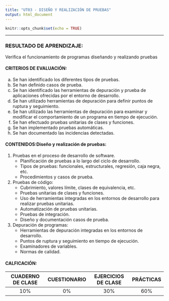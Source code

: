 ```yaml
---
title: "UT03 - DISEÑO Y REALIZACIÓN DE PRUEBAS"
output: html_document
---
```


```r
knitr::opts_chunk$set(echo = TRUE)
```

--- 
### RESULTADO DE APRENDIZAJE:
Verifica el funcionamiento de programas diseñando y realizando pruebas

#### CRITERIOS DE EVALUACIÓN:
a) Se han identificado los diferentes tipos de pruebas.  
b) Se han definido casos de prueba.  
c) Se han identificado las herramientas de depuración y prueba de aplicaciones ofrecidas por el entorno de desarrollo.  
d) Se han utilizado herramientas de depuración para definir puntos de ruptura y seguimiento.  
e) Se han utilizado las herramientas de depuración para examinar y modificar el comportamiento de un programa en tiempo de ejecución.  
f) Se han efectuado pruebas unitarias de clases y funciones.  
g) Se han implementado pruebas automáticas.  
h) Se han documentado las incidencias detectadas.   


#### CONTENIDOS:Diseño y realización de pruebas:

1. Pruebas en el proceso de desarrollo de software.
   - Planificación de pruebas a lo largo del ciclo de desarrollo.
   - Tipos de pruebas: funcionales, estructurales, regresión, caja negra, etc.
   - Procedimientos y casos de prueba.
2. Pruebas de código:
   - Cubrimiento, valores límite, clases de equivalencia, etc.
   - Pruebas unitarias de clases y funciones.
   - Uso de herramientas integradas en los entornos de desarrollo para realizar pruebas unitarias.
   - Automatización de pruebas unitarias.
   - Pruebas de integración.
   - Diseño y documentación casos de prueba.
3. Depuración de programas:
   - Herramientas de depuración integradas en los entornos de desarrollo.
   - Puntos de ruptura y seguimiento en tiempo de ejecución.
   - Examinadores de variables.
   - Normas de calidad. 



#### CALFICACIÓN:

| CUADERNO DE CLASE | CUESTIONARIO | EJERCICIOS DE CLASE | PRÁCTICAS |
|:-----------------:|:------------:|:-------------------:|:---------:| 
|        10%        |      0%      |        30%          |    60%    |

